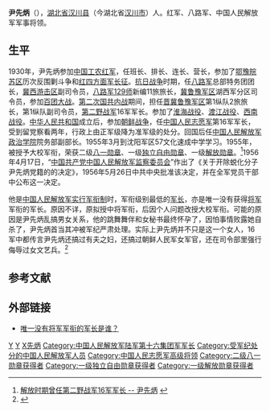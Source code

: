 '''尹先炳'''（{{bd|1915年||1983年|2月10日|catIdx=Y}}），[[湖北省|湖北省]][[汉川县|汉川县]]（今湖北省[[汉川市|汉川市]]）人。红军、八路军、中国人民解放军军事将领。

==生平==
1930年，尹先炳参加[[中国工农红军|中国工农红军]]，任班长、排长、连长、营长，参加了[[鄂豫皖苏区|鄂豫皖苏区]]历次反围剿斗争和[[红四方面军|红四方面军]][[长征|长征]]。[[抗日战争|抗日战争]]时期，任[[八路军|八路军]]总部特务团团长，[[冀西游击区|冀西游击区]]副司令员，[[八路军|八路军]][[129师|129师]]新编11旅旅长，[[冀鲁豫军区|冀鲁豫军区]]湖西军分区司令员，参加[[百团大战|百团大战]]。[[第二次国共内战|第二次国共内战]]期间，担任[[晋冀鲁豫军区|晋冀鲁豫军区]]第1纵队2旅旅长，第1纵队副司令员，[[第二野战军|第二野战军]]16军军长。参加了[[淮海战役|淮海战役]]、[[渡江战役|渡江战役]]、[[西南战役|西南战役]]。[[中华人民共和国|中华人民共和国]]成立后，参加[[朝鲜战争|朝鲜战争]]，任[[中国人民志愿军|中国人民志愿军]]第16军军长，受到留党察看两年，行政上由正军级降为准军级的处分。回国后任[[中国人民解放军政治学院|中国人民解放军政治学院]]院务部副部长。1955年3月到沈阳军区57文化速成中学学习。1955年，被授予大校军衔，荣获二级[[八一勋章_(1955年)|八一勋章]]、一级[[独立自由勋章|独立自由勋章]]、一级[[解放勋章|解放勋章]]。<ref>[http://www.372e.net/news/YSMR/2009/103/09103192550B64FE6DC230CHJ4JCF2G.html 解放时期曾任第二野战军16军军长 -- 尹先炳] {{webarchive|url=https://web.archive.org/web/20131019160445/http://www.372e.net/news/YSMR/2009/103/09103192550B64FE6DC230CHJ4JCF2G.html |date=2013-10-19 }}</ref>1956年4月17日，“[[中国共产党中国人民解放军监察委员会|中国共产党中国人民解放军监察委员会]]”作出了《关于开除蜕化分子尹先炳党籍的的决定》，1956年5月26日中共中央批准该决定，并在全军党员干部中公布这一决定。

他是[[中国人民解放军军衔|中国人民解放军实行军衔制]]时，军衔级别最低的[[军长|军长]]，亦是唯一没有获得[[将军_(軍銜)|将军]]军衔的军长。原因不详，原拟授中将军衔，后因个人问题改授大校军衔。可能的原因是尹先炳乱搞男女关系，他的跳舞舞伴和女秘书最终怀孕了，因怕事情败露她自杀了，尹先炳首当其冲被军纪严肃处理。实际上尹先炳并不只是这一个女人，16军中都传言尹先炳还搞过有夫之妇，还搞过朝鲜人民军女军官，还在司令部里强行侮辱过女文艺兵。<ref>{{Cite web |url=http://www.enoya.com/home.php?mod=space&uid=161711&do=blog&id=5470 |title=英雄难过美人关：栽在女人身上的志愿军军长 -- 尹先炳 |accessdate=2013-04-19 |archive-date=2013-10-19 |archive-url=https://web.archive.org/web/20131019131221/http://www.enoya.com/home.php?mod=space&uid=161711&do=blog&id=5470 |dead-url=no }}</ref>

==参考文献==
<div class="references-small">
<references />
</div>

== 外部链接 ==
*[https://web.archive.org/web/20160304103210/http://epaper.tianjinwe.com/tjrb/tjrb/2012-05/02/content_6661451.htm 唯一没有将军军衔的军长是谁？]

[[Category:中国人民解放军开国大校|Y]]
[[Category:漢川人|Y]]
[[Category:尹姓|X先炳]]
[[Category:中国人民解放军陆军第十六集团军军长|Category:中国人民解放军陆军第十六集团军军长]]
[[Category:受军纪处分的中国人民解放军人员|Category:受军纪处分的中国人民解放军人员]]
[[Category:中国人民志愿军高级将领|Category:中国人民志愿军高级将领]]
[[Category:二级八一勋章获得者|Category:二级八一勋章获得者]]
[[Category:一级独立自由勋章获得者|Category:一级独立自由勋章获得者]]
[[Category:一级解放勋章获得者|Category:一级解放勋章获得者]]